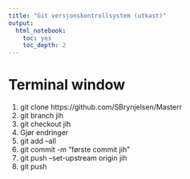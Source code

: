 ```yaml
---
title: "Git versjonskontrollsystem (utkast)"
output:
  html_notebook:
    toc: yes
    toc_depth: 2
---
```



# Terminal window

1. git clone https://github.com/SBrynjelsen/Masterr
1. git branch jih
1. git checkout jih
1. Gjør endringer
1. git add --all
1. git commit -m "første commit jih"
1. git push --set-upstream origin jih
1. git push





